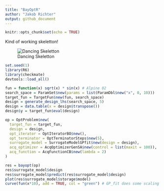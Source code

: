 ```yaml
---
title: "BayOptR"
author: "Jakob Richter"
output: github_document
---
```


```r
knitr::opts_chunk$set(echo = TRUE)
```

Kind of working skeletton!

![Dancing Skeletton](https://i.imgur.com/JODHF99.gif)

```r
set.seed(1)
library(R6)
library(checkmate)
devtools::load_all()

fun = function(x) sqrt(x) * sin(x) # Alpine 02
search_space = ParamSet$new(params = list(ParamDbl$new("x", 0, 10)))
target_fun = TargetFun$new(fun, search_space)
design = generate_design_lhs(search_space, 5)
design = data.table(x = design$transpose())
design$y = target_fun$eval(design)

op = OptProblem$new(
  target_fun = target_fun,
  design = design,
  opt_iterator = OptIteratorBO$new(),
  opt_terminator = OptTerminatorSteps$new(5),
  surrogate_model = SurrogateModelGPfit$new(design = design),
  acq_optimizer = AcqOptimizerGenSA$new(control = list(maxit = 100)),
  acq_function = AcqFunctionCB$new(lambda = 2)
)

res = bayopt(op)
res$surrogate_model$design
res$surrogate_model$predict(res$surrogate_model$design)
plot(res$surrogate_model$storage$model)
curve(fun(x*10), add = TRUE, col = "green") # GP_fit does some scaling
```

